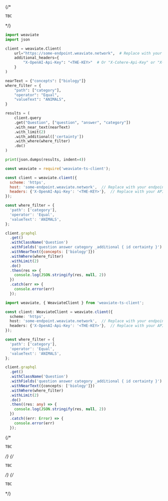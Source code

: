 
<Tabs groupId="languages">
{/* <TabItem value="graphql" label="GraphQL">

```graphql
TBC
```

</TabItem> */}
<TabItem value="py" label="Python">

<!-- See test_tutorials.py -->
```python
import weaviate
import json

client = weaviate.Client(
    url="https://some-endpoint.weaviate.network",  # Replace with your endpoint
    additional_headers={
        "X-OpenAI-Api-Key": "<THE-KEY>"  # Or "X-Cohere-Api-Key" or "X-HuggingFace-Api-Key"
    }
)

nearText = {"concepts": ["biology"]}
where_filter = {
    "path": ["category"],
    "operator": "Equal",
    "valueText": "ANIMALS",
}

results = (
    client.query
    .get("Question", ["question", "answer", "category"])
    .with_near_text(nearText)
    .with_limit(2)
    .with_additional(['certainty'])
    .with_where(where_filter)
    .do()
)

print(json.dumps(results, indent=4))
```

</TabItem>
<TabItem value="js" label="JavaScript">

```js
const weaviate = require('weaviate-ts-client');

const client = weaviate.client({
  scheme: 'https',
  host: 'some-endpoint.weaviate.network',  // Replace with your endpoint
  headers: {'X-OpenAI-Api-Key': '<THE-KEY>'},  // Replace with your API key
});

const where_filter = {
  'path': ['category'],
  'operator': 'Equal',
  'valueText': 'ANIMALS',
};

client.graphql
  .get()
  .withClassName('Question')
  .withFields('question answer category _additional { id certainty }')
  .withNearText({concepts: ['biology']})
  .withWhere(where_filter)
  .withLimit(2)
  .do()
  .then(res => {
    console.log(JSON.stringify(res, null, 2))
  })
  .catch(err => {
    console.error(err)
  });
```

</TabItem>
<TabItem value="ts" label="TypeScript">

```ts
import weaviate, { WeaviateClient } from 'weaviate-ts-client';

const client: WeaviateClient = weaviate.client({
  scheme: 'https',
  host: 'some-endpoint.weaviate.network',  // Replace with your endpoint
  headers: {'X-OpenAI-Api-Key': '<THE-KEY>'},  // Replace with your API key
});

const where_filter = {
  'path': ['category'],
  'operator': 'Equal',
  'valueText': 'ANIMALS',
};

client.graphql
  .get()
  .withClassName('Question')
  .withFields('question answer category _additional { id certainty }')
  .withNearText({concepts: ['biology']})
  .withWhere(where_filter)
  .withLimit(2)
  .do()
  .then((res: any) => {
    console.log(JSON.stringify(res, null, 2))
  })
  .catch((err: Error) => {
    console.error(err)
  });
```

</TabItem>
{/* <TabItem value="go" label="Go">

```go
TBC
```

</TabItem> */}
{/* <TabItem value="java" label="Java">

```java
TBC
```

</TabItem> */}
{/* <TabItem value="curl" label="Curl">

```bash
TBC
```

</TabItem> */}
</Tabs>
